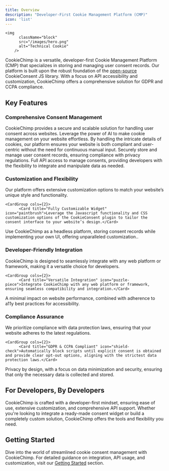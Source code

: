 ```yaml
---
title: Overview
description: "Developer-First Cookie Management Platform (CMP)"
icon: 'list'
---
```


    <img
          className="block"
          src="/images/hero.png"
          alt="Technical Cookie"
        />


CookieChimp is a versatile, developer-first Cookie Management Platform (CMP) that specializes in storing and managing user consent records. Our platform is built upon the robust foundation of the [open-source](https://github.com/orestbida/cookieconsent) CookieConsent JS library. With a focus on API accessibility and customization, CookieChimp offers a comprehensive solution for GDPR and CCPA compliance.

## Key Features
### Comprehensive Consent Management
CookieChimp provides a secure and scalable solution for handling user consent across websites.
    <Card title="CookieChimp AI Copilot" icon="wand-magic-sparkles" href="ai">Leverage the power of AI to make cookie management on your website effortless. By handling the intricate details of cookies, our platform ensures your website is both compliant and user-centric without the need for continuous manual input.</Card>
    <CardGroup cols={2}>
          <Card title="User Consent Records" icon="square-check">Securely store and manage user consent records, ensuring compliance with privacy regulations.</Card>
  <Card title="API-First Approach" icon="webhook">Full API access to manage consents, providing developers with the flexibility to integrate and manipulate data as needed.</Card>
      </CardGroup>


### Customization and Flexibility
Our platform offers extensive customization options to match your website’s unique style and functionality.

    <CardGroup cols={2}>
          <Card title="Fully Customizable Widget" icon="paintbrush">Leverage the Javascript functionality and CSS customization options of the CookieConsent plugin to tailor the consent interface to your website’s design.</Card>
  <Card title="Headless CMP" icon="code">Use CookieChimp as a headless platform, storing consent records while implementing your own UI, offering unparalleled customization..</Card>
      </CardGroup>


### Developer-Friendly Integration
CookieChimp is designed to seamlessly integrate with any web platform or framework, making it a versatile choice for developers.

    <CardGroup cols={2}>
          <Card title="Versatile Integration" icon="puzzle-piece">Integrate CookieChimp with any web platform or framework, ensuring seamless compatibility and integration.</Card>
  <Card title="Lightweight and Accessible" icon="feather">A minimal impact on website performance, combined with adherence to a11y best practices for accessibility.</Card>
      </CardGroup>

### Compliance Assurance
We prioritize compliance with data protection laws, ensuring that your website adheres to the latest regulations.

    <CardGroup cols={2}>
          <Card title="GDPR & CCPA Compliant" icon="shield-check">Automatically block scripts until explicit consent is obtained and provide clear opt-out options, aligning with the strictest data protection laws.</Card>
  <Card title="Privacy by Design" icon="lock">Privacy by design, with a focus on data minimization and security, ensuring that only the necessary data is collected and stored.</Card>
      </CardGroup>



## For Developers, By Developers

CookieChimp is crafted with a developer-first mindset, ensuring ease of use, extensive customization, and comprehensive API support. Whether you're looking to integrate a ready-made consent widget or build a completely custom solution, CookieChimp offers the tools and flexibility you need.

## Getting Started

Dive into the world of streamlined cookie consent management with CookieChimp. For detailed guidance on integration, API usage, and customization, visit our [Getting Started](#) section.

